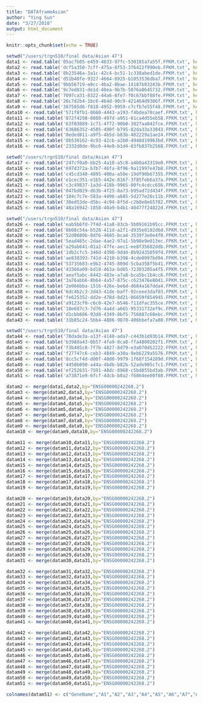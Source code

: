```yaml
---
title: "DATAframeAsian"
author: "Ying Sun"
date: "3/27/2018"
output: html_document
---
```


```r
knitr::opts_chunk$set(echo = TRUE)
```

```r
setwd("/users/trgn510/final data/Asian 47")
data1 <- read.table('05ac7b05-e459-4833-97fc-530185a7a55f.FPKM.txt', header = TRUE, sep = '\t', check.names = FALSE)
data2 <- read.table('dcf5a350-7cff-475a-8f53-376422f990eb.FPKM.txt', header = TRUE, sep = '\t', check.names = FALSE)
data3 <- read.table('8b23546a-3a1c-42c4-bc51-1c338abed1de.FPKM.txt', header = TRUE, sep = '\t', check.names = FALSE)
data4 <- read.table('d51b48fe-9327-4664-8925-b1053536dba7.FPKM.txt', header = TRUE, sep = '\t', check.names = FALSE)
data5 <- read.table('9bb56719-e0cc-4ba2-8bae-14187b03243b.FPKM.txt', header = TRUE, sep = '\t', check.names = FALSE)
data6 <- read.table('9c7ed831-de1d-40ea-9b7b-5076a8645732.FPKM.txt', header = TRUE, sep = '\t', check.names = FALSE)
data7 <- read.table('7097ca31-8322-44a6-8fe7-f0c67bbf88fe.FPKM.txt', header = TRUE, sep = '\t', check.names = FALSE)
data8 <- read.table('26c7d2b4-1bc6-464d-90c9-421464d9386f.FPKM.txt', header = TRUE, sep = '\t', check.names = FALSE)
data9 <- read.table('307505d6-f810-4952-9959-c7cfb7e55f48.FPKM.txt', header = TRUE, sep = '\t', check.names = FALSE)
data10 <- read.table('571f8fb1-0668-4443-a193-f4bdea78caef.FPKM.txt', header = TRUE, sep = '\t', check.names = FALSE)
data11 <- read.table('872f4298-0808-497d-a951-61ca4d55eb58.FPKM.txt', header = TRUE, sep = '\t', check.names = FALSE)
data12 <- read.table('63f03089-1c71-4f72-90b0-3027aa042fce.FPKM.txt', header = TRUE, sep = '\t', check.names = FALSE)
data13 <- read.table('63686352-4585-490f-b795-82da33a33843.FPKM.txt', header = TRUE, sep = '\t', check.names = FALSE)
data14 <- read.table('8eded011-a9f5-4b5d-b83b-482229a1ae24.FPKM.txt', header = TRUE, sep = '\t', check.names = FALSE)
data15 <- read.table('0b530162-4c93-42cb-a2b0-4948d19963bd.FPKM.txt', header = TRUE, sep = '\t', check.names = FALSE)
data16 <- read.table('2332d0de-9bc6-44e0-b1d4-03fb037b2568.FPKM.txt', header = TRUE, sep = '\t', check.names = FALSE)
```


```r
setwd("/users/trgn510/final data/Asian 47")
data17 <- read.table('247cf0a0-bb25-4a18-a5c8-a4b8a43319e0.FPKM.txt', header = TRUE, sep = '\t', check.names = FALSE)
data18 <- read.table('697d372a-b7b7-46fa-8f96-9a11997e47b8.FPKM.txt', header = TRUE, sep = '\t', check.names = FALSE)
data19 <- read.table('c45cd340-4895-400a-a50e-19df90b67355.FPKM.txt', header = TRUE, sep = '\t', check.names = FALSE)
data20 <- read.table('e1cec351-e1b5-442e-8167-3f85feb6a37a.FPKM.txt', header = TRUE, sep = '\t', check.names = FALSE)
data21 <- read.table('c3c49837-1a3d-418b-9965-00fc4cdcc656.FPKM.txt', header = TRUE, sep = '\t', check.names = FALSE)
data22 <- read.table('047bd029-d63b-4f25-8a73-b95ad72d434f.FPKM.txt', header = TRUE, sep = '\t', check.names = FALSE)
data23 <- read.table('104c7c7e-583a-4496-a685-5d277e28c11b.FPKM.txt', header = TRUE, sep = '\t', check.names = FALSE)
data24 <- read.table('38ed53de-d5bc-4c94-8f5d-c2b8e8e65782.FPKM.txt', header = TRUE, sep = '\t', check.names = FALSE)
data25 <- read.table('48a16942-1858-40a9-b4b1-40477f24822d.FPKM.txt', header = TRUE, sep = '\t', check.names = FALSE)
```

```r
setwd("/users/trgn510/final data/Asian 47")
data26 <- read.table('eab5b6fd-7f4d-41a8-83cb-5b09161b95cc.FPKM.txt', header = TRUE, sep = '\t', check.names = FALSE)
data27 <- read.table('8b08c54a-b528-411d-a2f1-d935e8182d6d.FPKM.txt', header = TRUE, sep = '\t', check.names = FALSE)
data28 <- read.table('52d8680b-0df6-4605-bca4-3539f3e0e4f0.FPKM.txt', header = TRUE, sep = '\t', check.names = FALSE)
data29 <- read.table('5ead465c-2dae-4ae2-97a1-5b98e9e013ec.FPKM.txt', header = TRUE, sep = '\t', check.names = FALSE)
data30 <- read.table('a29ab641-01a2-47fe-aec1-ee8f35682ddb.FPKM.txt', header = TRUE, sep = '\t', check.names = FALSE)
data31 <- read.table('1db2cfc5-346d-4398-9dd4-8b92435059fd.FPKM.txt', header = TRUE, sep = '\t', check.names = FALSE)
data32 <- read.table('ae838393-741d-4210-b398-4cde0997bd94.FPKM.txt', header = TRUE, sep = '\t', check.names = FALSE)
data33 <- read.table('53735683-e9b2-4745-809d-5cba358f5b41.FPKM.txt', header = TRUE, sep = '\t', check.names = FALSE)
data34 <- read.table('43366a09-bd18-463a-bd65-72303205a4f5.FPKM.txt', header = TRUE, sep = '\t', check.names = FALSE)
data35 <- read.table('aeaf5abc-8442-483e-a7a8-bca5bc1b4cc6.FPKM.txt', header = TRUE, sep = '\t', check.names = FALSE)
data36 <- read.table('3a76abb6-8b64-4a57-875c-c623476e8041.FPKM.txt', header = TRUE, sep = '\t', check.names = FALSE)
data37 <- read.table('2e066bba-1516-426e-be6d-d684a167dda4.FPKM.txt', header = TRUE, sep = '\t', check.names = FALSE)
data38 <- read.table('6dc4b2c3-3d43-41de-baff-92ceee3daf03.FPKM.txt', header = TRUE, sep = '\t', check.names = FALSE)
data39 <- read.table('fe625352-dd2e-478d-8d21-06659f854945.FPKM.txt', header = TRUE, sep = '\t', check.names = FALSE)
data40 <- read.table('a9123cf0-c6c0-42e7-b546-f11dfac355ce.FPKM.txt', header = TRUE, sep = '\t', check.names = FALSE)
data41 <- read.table('18e687c3-7d76-4a4d-a665-95331732ef9c.FPKM.txt', header = TRUE, sep = '\t', check.names = FALSE)
data42 <- read.table('d1cbb686-93d8-4349-8bf5-756887c60ebc.FPKM.txt', header = TRUE, sep = '\t', check.names = FALSE)
data43 <- read.table('31b85c24-5bb4-4886-9870-406bbefa7a80.FPKM.txt', header = TRUE, sep = '\t', check.names = FALSE)
```

```r
setwd("/users/trgn510/final data/Asian 47")
data44 <- read.table('78dade3a-a13f-4148-ada7-c443b1d93b14.FPKM.txt', header = TRUE, sep = '\t', check.names = FALSE)
data45 <- read.table('b3980a43-0b57-4fa9-8ca8-ffa4809202f1.FPKM.txt', header = TRUE, sep = '\t', check.names = FALSE)
data46 <- read.table('f3b485c8-7f7b-4827-8d79-e3a070d52222.FPKM.txt', header = TRUE, sep = '\t', check.names = FALSE)
data47 <- read.table('f27747c6-ceb3-4849-a30a-9eb6229a5576.FPKM.txt', header = TRUE, sep = '\t', check.names = FALSE)
data48 <- read.table('8cc5cf4d-d00f-40d0-9979-1f68f154289d.FPKM.txt', header = TRUE, sep = '\t', check.names = FALSE)
data49 <- read.table('4450b090-a44a-4bdb-b82b-52ade905c7c1.FPKM.txt', header = TRUE, sep = '\t', check.names = FALSE)
data50 <- read.table('ef252631-7591-48dc-8968-c5bd855bd3ab.FPKM.txt', header = TRUE, sep = '\t', check.names = FALSE)
data51 <- read.table('a73871e9-6fcf-4dcb-b8a2-f6864ee00f68.FPKM.txt', header = TRUE, sep = '\t', check.names = FALSE)
```

```r
datam2 <- merge(data1,data2,by="ENSG00000242268.2")
datam3 <- merge(datam2,data3,by="ENSG00000242268.2")
datam4 <- merge(datam3,data4,by="ENSG00000242268.2")
datam5 <- merge(datam4,data5,by="ENSG00000242268.2")
datam6 <- merge(datam5,data6,by="ENSG00000242268.2")
datam7 <- merge(datam6,data7,by="ENSG00000242268.2")
datam8 <- merge(datam7,data8,by="ENSG00000242268.2")
datam9 <- merge(datam8,data9,by="ENSG00000242268.2")
datam10 <- merge(datam9,data10,by="ENSG00000242268.2")
```

```r
datam11 <- merge(datam10,data11,by="ENSG00000242268.2")
datam12 <- merge(datam11,data12,by="ENSG00000242268.2")
datam13 <- merge(datam12,data13,by="ENSG00000242268.2")
datam14 <- merge(datam13,data14,by="ENSG00000242268.2")
datam15 <- merge(datam14,data15,by="ENSG00000242268.2")
datam16 <- merge(datam15,data16,by="ENSG00000242268.2")
datam17 <- merge(datam16,data17,by="ENSG00000242268.2")
datam18 <- merge(datam17,data18,by="ENSG00000242268.2")
datam19 <- merge(datam18,data19,by="ENSG00000242268.2")
```

```r
datam20 <- merge(datam19,data20,by="ENSG00000242268.2")
datam21 <- merge(datam20,data21,by="ENSG00000242268.2")
datam22 <- merge(datam21,data22,by="ENSG00000242268.2")
datam23 <- merge(datam22,data23,by="ENSG00000242268.2")
datam24 <- merge(datam23,data24,by="ENSG00000242268.2")
datam25 <- merge(datam24,data25,by="ENSG00000242268.2")
datam26 <- merge(datam25,data26,by="ENSG00000242268.2")
datam27 <- merge(datam26,data27,by="ENSG00000242268.2")
datam28 <- merge(datam27,data28,by="ENSG00000242268.2")
datam29 <- merge(datam28,data29,by="ENSG00000242268.2")
datam30 <- merge(datam29,data30,by="ENSG00000242268.2")
datam31 <- merge(datam30,data31,by="ENSG00000242268.2")
```

```r
datam32 <- merge(datam31,data32,by="ENSG00000242268.2")
datam33 <- merge(datam32,data33,by="ENSG00000242268.2")
datam34 <- merge(datam33,data34,by="ENSG00000242268.2")
datam35 <- merge(datam34,data35,by="ENSG00000242268.2")
datam36 <- merge(datam35,data36,by="ENSG00000242268.2")
datam37 <- merge(datam36,data37,by="ENSG00000242268.2")
datam38 <- merge(datam37,data38,by="ENSG00000242268.2")
datam39 <- merge(datam38,data39,by="ENSG00000242268.2")
datam40 <- merge(datam39,data40,by="ENSG00000242268.2")
datam41 <- merge(datam40,data41,by="ENSG00000242268.2")
```

```r
datam42 <- merge(datam41,data42,by="ENSG00000242268.2")
datam43 <- merge(datam42,data43,by="ENSG00000242268.2")
datam44 <- merge(datam43,data44,by="ENSG00000242268.2")
datam45 <- merge(datam44,data45,by="ENSG00000242268.2")
datam46 <- merge(datam45,data46,by="ENSG00000242268.2")
datam47 <- merge(datam46,data47,by="ENSG00000242268.2")
datam48 <- merge(datam47,data48,by="ENSG00000242268.2")
datam49 <- merge(datam48,data49,by="ENSG00000242268.2")
datam50 <- merge(datam49,data50,by="ENSG00000242268.2")
datam51 <- merge(datam50,data51,by="ENSG00000242268.2")
```

```r
colnames(datam51) <- c("GeneName","A1","A2","A3","A4","A5","A6","A7","A8","A9","A10","A11","A12","A13","A14","A15","A16","A17","A18","A19","A20","A21","A22","A23","A24","A25","A26","A27","A28","A29","A30","A31","A32","A33","A34","A35","A36","A37","A38","A39","A40","A41","A42","A43","A44","A45","A46","A47","A48","A49","A50","A51")
```




